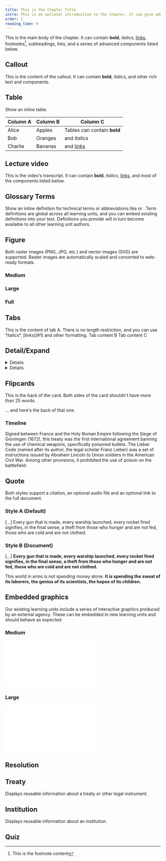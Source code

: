 ```yaml
---
title: This is the Chapter Title
intro: This is an optional introduction to the chapter. It can give additional context to the chapter title, or otherwise prepare the reader for the text that follows. There is no character limit, but aim for 20-30 words.
order: 1
reading_time: 9
---
```


This is the main body of the chapter. It can contain **bold**, _italics_, [links](#example), footnotes[^1], subheadings, lists, and a series of advanced components listed below.

## Callout

<Callout title="This is the title">

This is the content of the callout. It can contain **bold**, _italics_, and other rich text and components.

</Callout>

## Table

Show an inline table.

| Column A | Column B | Column C                    |
| -------- | -------- | --------------------------- |
| Alice    | Apples   | Tables can contain **bold** |
| Bob      | Oranges  | and _italics_               |
| Charlie  | Bananas  | and [links](#1)             |

## Lecture video

<LectureVideo lu="15" vl="vl1" provider="">

This is the video's transcript. It can contain **bold**, _italics_, [links](#1), and most of the components listed below.

</LectureVideo>

## Glossary Terms

Show an inline definition for technical terms or abbreviations like <Term t="UNSCR-1540"/> or <Term t="CWC"/>. Term definitions are global across all learning units, and you can embed existing definitions into your text. Definitions you provide will in turn become available to all other learning unit authors.

## Figure

Both raster images (PNG, JPG, etc.) and vector images (SVG) are supported. Raster images are automatically scaled and converted to web-ready formats.

### Medium

<Figure
  size="medium"
  src="ban-is-coming.jpg"
  caption="This is the caption for this medium-sized image."
  credit="This is the image credit."
  alt=""
></Figure>

### Large

<Figure size="large" src="ban-is-coming.jpg" caption="This is a large image" credit="This is the image credit." alt=""></Figure>

### Full

<Figure size="full" src="ban-is-coming.jpg" caption="This is a full-bleed image." credit="This is the image credit." alt=""></Figure>

## Tabs

<Tabs>
  <Tab title="Tab A">This is the content of tab A. There is no length restriction, and you can use *italics*, [links](#1) and other formatting.</Tab>
  <Tab title="Tab B">Tab content B</Tab>
  <Tab title="Tab C">Tab content C</Tab>
</Tabs>

## Detail/Expand

<DetailsGroup>
<Details summary="Title A">

This is an expanded description of a concept. There is no length restriction, and you can use _italics_, [links](#1) and other formatting.

</Details>
<Details summary="Title B">

Description B.

</Details>
</DetailsGroup>

## Flipcards

<FlipCards>
<Card front="This the front of the card.">

This is the back of the card. Both sides of the card shouldn't have more than 25 words.

</Card>

<Card front="And here is another card">

... and here's the back of that one.

</Card>
</FlipCards>

### Timeline

<Timeline>
  <Event date="1675" title="Strasbourg Agreement">
    Signed between France and the Holy Roman Empire following the Siege of Groningen (1672), this treaty was the first international agreement banning
    the use of chemical weapons, specifically poisoned bullets.
  </Event>
  <Event date="1863" title="Lieber Code">
    The Lieber Code (named after its author, the legal scholar Franz Lieber) was a set of instructions issued by Abraham Lincoln to Union soldiers in
    the American Civil War. Among other provisions, it prohibited the use of poison on the battlefield:
  </Event>
</Timeline>

## Quote

Both styles support a citation, an optional audio file and an optional link to the full document.

### Style A (Default)

<Quote audio="eisenhower-chance-for-peace.mp3" fullDocument="https://en.wikisource.org/wiki/The_Chance_for_Peace" cite='Dwight D. Eisenhower, "Chance for Peace", speech to American Society of Newspaper Editors.'>

[...] Every gun that is made, every warship launched, every rocket fired signifies, in the final sense, a theft from those who hunger and are not fed, those who are cold and are not clothed.

</Quote>

### Style B (Document)

<Quote audio="eisenhower-chance-for-peace.mp3" type="document" fullDocument="https://en.wikisource.org/wiki/The_Chance_for_Peace" cite='Dwight D. Eisenhower, "Chance for Peace", speech to American Society of Newspaper Editors.'>

[...] **Every gun that is made, every warship launched, every rocket fired signifies, in the final sense, a theft from those who hunger and are not fed, those who are cold and are not clothed.**

This world in arms is not spending money alone. **It is spending the sweat of its laborers, the genius of its scientists, the hopes of its children.**

</Quote>

## Embedded graphics

Our existing learning units include a series of interactive graphics produced by an external agency. These can be embedded in new learning units and should behave as expected:

### Medium

<Embed src="/treaty/index.html" size="medium" caption="Embeds can have a caption to give additional context. This has no character limit." />

### Large

<Embed src="/treaty/index.html" size="large" />

## Resolution

<Resolution name="S/RES/1540" />

## Treaty

Displays reusable information about a treaty or other legal instrument.

<Treaty name="ccw"/>

## Institution

Displays reusable information about an institution.

<Institution name="opcw" />

## Quiz

<Quiz>
  <Question type="MultipleChoice" question="What is the goal of arms control?" hint="Select all that apply.">
    <Choice correct="true" value="World peace" />
    <Choice value="Protection of civilians" />
    <Choice correct="true" value="Limiting the number of weapons" />
    <Choice value="Eliminating all weapons" />
  </Question>
  <Question type="Radio" question="Which instrument is considered the first attempt at arms control in modern history?">
    <RadioChoice correct="true" value="The Strasbourg Agreement" />
    <RadioChoice value="The Geneva Protocol" />
    <RadioChoice correct="true" value="The Lieber Code" />
    <RadioChoice value="The Hague Conference" />
  </Question>
</Quiz>

[^1]: This is the footnote content
